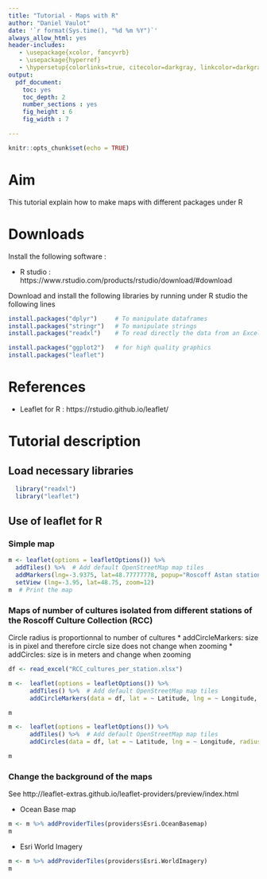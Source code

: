 ```yaml
---
title: "Tutorial - Maps with R"
author: "Daniel Vaulot"
date: '`r format(Sys.time(), "%d %m %Y")`'
always_allow_html: yes
header-includes:
   - \usepackage{xcolor, fancyvrb}
   - \usepackage{hyperref} 
   - \hypersetup{colorlinks=true, citecolor=darkgray, linkcolor=darkgray} 
output:
  pdf_document: 
    toc: yes
    toc_depth: 2
    number_sections : yes
    fig_height : 6
    fig_width : 7

---
```



```r
knitr::opts_chunk$set(echo = TRUE)
```

# Aim

This tutorial explain how to make maps with different packages under R


# Downloads

Install the following software :  


* R studio : https://www.rstudio.com/products/rstudio/download/#download


Download and install the following libraries by running under R studio the following lines

```R
install.packages("dplyr")     # To manipulate dataframes
install.packages("stringr")   # To manipulate strings
install.packages("readxl")    # To read directly the data from an Excel file

install.packages("ggplot2")   # for high quality graphics
install.packages("leaflet")

```

# References

* Leaflet for R : https://rstudio.github.io/leaflet/


# Tutorial description

## Load necessary libraries

```r
  library("readxl")
  library("leaflet")
```


## Use of leaflet for R

### Simple map
```r
m <- leaflet(options = leafletOptions()) %>%
  addTiles() %>%  # Add default OpenStreetMap map tiles
  addMarkers(lng=-3.9375, lat=48.77777778, popup="Roscoff Astan station") %>%
  setView (lng=-3.95, lat=48.75, zoom=12)
m  # Print the map

```
\includegraphics[width=300px]{img/leaflet_astan.png}


### Maps of number of cultures isolated from different stations of the Roscoff Culture Collection (RCC) 
Circle radius is proportionnal to number of cultures
* addCircleMarkers: size is in pixel and therefore circle size does not change when zooming
* addCircles: size is in meters and change when zooming


```r
df <- read_excel("RCC_cultures_per_station.xlsx")

m <-  leaflet(options = leafletOptions()) %>%
      addTiles() %>%  # Add default OpenStreetMap map tiles 
      addCircleMarkers(data = df, lat = ~ Latitude, lng = ~ Longitude, radius = ~n_cult/10, color = "red", fill = TRUE)

m
```
\includegraphics[width=300px]{img/leaflet_circle_markers.png}

```r
m <-  leaflet(options = leafletOptions()) %>%
      addTiles() %>%  # Add default OpenStreetMap map tiles 
      addCircles(data = df, lat = ~ Latitude, lng = ~ Longitude, radius = ~n_cult*1000, color = "red", fill = TRUE)

m
```
\includegraphics[width=300px]{img/leaflet_circles.png}


### Change the background of the maps

See http://leaflet-extras.github.io/leaflet-providers/preview/index.html

* Ocean Base map

```r
m <- m %>% addProviderTiles(providers$Esri.OceanBasemap)
m
```
\includegraphics[width=300px]{img/leaflet_ocean_basemap.png}


* Esri World Imagery

```r
m <- m %>% addProviderTiles(providers$Esri.WorldImagery)
m
```

\includegraphics[width=300px]{img/leaflet_esri.png}

